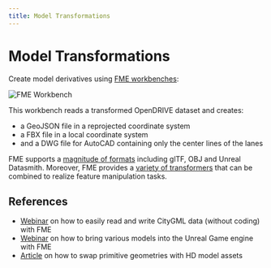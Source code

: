 ```yaml
---
title: Model Transformations
---
```


# Model Transformations

Create model derivatives using [FME workbenches](https://www.safe.com/fme/):

![FME Workbench](/media/demos/model-transformations-fme-workbench.png)

This workbench reads a transformed OpenDRIVE dataset and creates:
* a GeoJSON file in a reprojected coordinate system
* a FBX file in a local coordinate system
* and a DWG file for AutoCAD containing only the center lines of the lanes

FME supports a [magnitude of formats](https://www.safe.com/fme/formats-matrix/) including glTF, OBJ and Unreal Datasmith.
Moreover, FME provides a [variety of transformers](https://www.safe.com/transformers/) that can be combined to realize feature manipulation tasks.

## References

- [Webinar](https://www.safe.com/webinars/how-to-easily-read-and-write-citygml-data-without-coding/) on how to easily read and write CityGML data (without coding) with FME
- [Webinar](https://www.safe.com/webinars/your-data-in-unreal-how-to-bring-your-data-into-real-time-environments/) on how to bring various models into the Unreal Game engine with FME
- [Article](https://community.safe.com/s/article/creating-and-using-geometry-instances) on how to swap primitive geometries with HD model assets
